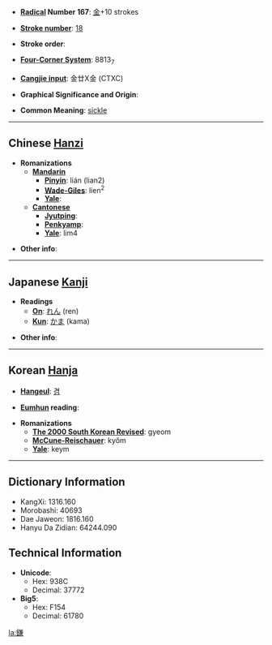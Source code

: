 * '''[[Wiktionary:Chinese radical index| Radical]] Number 167''': [[Wiktionary:Chinese radical index 金|金]]+10 strokes

* '''[[Wiktionary:Chinese total strokes index|Stroke number]]''': [[Wiktionary:Chinese total strokes index 18|18]]

* '''Stroke order''': 

* '''[[Wiktionary:Chinese four corner index|Four-Corner System]]''': 8813<sub>7</sub>

* '''[[Wiktionary:Chinese Cangjie index|Cangjie input]]''': 金廿X金 (CTXC)

* '''Graphical Significance and Origin''': 

* '''Common Meaning''': [[sickle]]

----

== Chinese [[Hanzi]] ==

* '''Romanizations'''
** '''[[Mandarin]]'''
*** '''[[Pinyin]]''': lián (lian2)
*** '''[[Wade-Giles]]''': lien<sup>2</sup>
*** '''[[Yale]]''': 
** '''[[Cantonese]]'''
*** '''[[Jyutping]]''':
*** '''[[Penkyamp]]''': 
*** '''[[Yale]]''': lim4

* '''Other info''': 

----

== Japanese [[Kanji]] ==

* '''Readings'''
** '''[[On]]''': [[れん]] (ren)
** '''[[Kun]]''': [[かま]] (kama)

* '''Other info''':  

----

== Korean [[Hanja]] ==

* '''[[Hangeul]]''': [[겸]]

* '''[[Eumhun]] reading''': 

* '''Romanizations'''
** '''[[The 2000 South Korean Revised Romanization|The 2000 South Korean Revised]]''': gyeom
** '''[[McCune-Reischauer]]''': kyŏm
** '''[[Yale]]''': keym

----

== Dictionary Information ==

* KangXi: 1316.160
* Morobashi: 40693
* Dae Jaweon: 1816.160
* Hanyu Da Zidian: 64244.090

== Technical Information ==

* '''Unicode''':
** Hex: 938C
** Decimal: 37772
* '''Big5''':
** Hex: F154
** Decimal: 61780

[[la:鎌]]